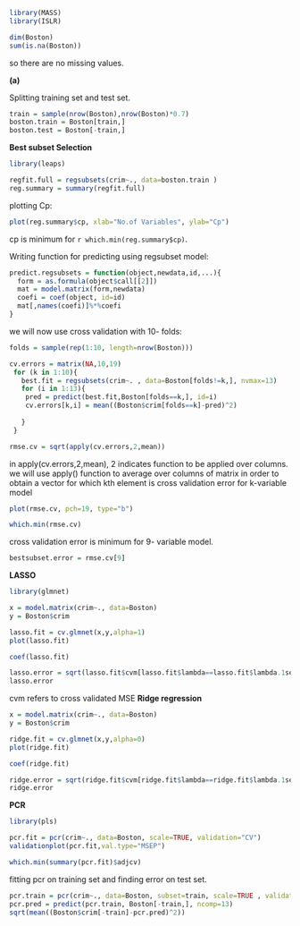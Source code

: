 ```{r}
library(MASS)
library(ISLR)
```

```{r}
dim(Boston)
sum(is.na(Boston))
```
so there are no missing values.

**(a)**

Splitting training set and test set.
```{r}
train = sample(nrow(Boston),nrow(Boston)*0.7)
boston.train = Boston[train,]
boston.test = Boston[-train,]
```

**Best subset Selection**
```{r}
library(leaps)

regfit.full = regsubsets(crim~., data=boston.train )
reg.summary = summary(regfit.full)
```

plotting Cp:
```{r}
plot(reg.summary$cp, xlab="No.of Variables", ylab="Cp")
```

cp is minimum for `r which.min(reg.summary$cp)`.

Writing function for predicting using regsubset model:

```{r}
predict.regsubsets = function(object,newdata,id,...){
  form = as.formula(object$call[[2]])
  mat = model.matrix(form,newdata)
  coefi = coef(object, id=id)
  mat[,names(coefi)]%*%coefi
}
```

we will now use cross validation with 10- folds:

```{r}
folds = sample(rep(1:10, length=nrow(Boston)))

cv.errors = matrix(NA,10,19)
 for (k in 1:10){
   best.fit = regsubsets(crim~. , data=Boston[folds!=k,], nvmax=13)
   for (i in 1:13){
    pred = predict(best.fit,Boston[folds==k,], id=i)
    cv.errors[k,i] = mean((Boston$crim[folds==k]-pred)^2)
     
   }
 }
```

```{r}
rmse.cv = sqrt(apply(cv.errors,2,mean))
```
in apply(cv.errors,2,mean), 2 indicates function to be applied over columns.
we will use apply() function to average over columns of matrix in order to obtain a vector for which kth element is cross validation error for k-variable model

```{r}
plot(rmse.cv, pch=19, type="b")
```
```{r}
which.min(rmse.cv)
```
cross validation error is minimum for 9- variable model.
```{r}
bestsubset.error = rmse.cv[9]
```

**LASSO**

```{r}
library(glmnet)

x = model.matrix(crim~., data=Boston)
y = Boston$crim

lasso.fit = cv.glmnet(x,y,alpha=1)
plot(lasso.fit)
```
```{r}
coef(lasso.fit)
```

```{r}
lasso.error = sqrt(lasso.fit$cvm[lasso.fit$lambda==lasso.fit$lambda.1se])
lasso.error

```

cvm refers to cross validated MSE
**Ridge regression**
```{r}
x = model.matrix(crim~., data=Boston)
y = Boston$crim

ridge.fit = cv.glmnet(x,y,alpha=0)
plot(ridge.fit)
```
```{r}
coef(ridge.fit)
```

```{r}
ridge.error = sqrt(ridge.fit$cvm[ridge.fit$lambda==ridge.fit$lambda.1se])
ridge.error
```


**PCR**

```{r}
library(pls)

pcr.fit = pcr(crim~., data=Boston, scale=TRUE, validation="CV")
validationplot(pcr.fit,val.type="MSEP")
```


```{r}
which.min(summary(pcr.fit)$adjcv)
```

fitting pcr on training set and finding error on test set.

```{r}
pcr.train = pcr(crim~., data=Boston, subset=train, scale=TRUE , validation="CV")
pcr.pred = predict(pcr.train, Boston[-train,], ncomp=13)
sqrt(mean((Boston$crim[-train]-pcr.pred)^2))
```

